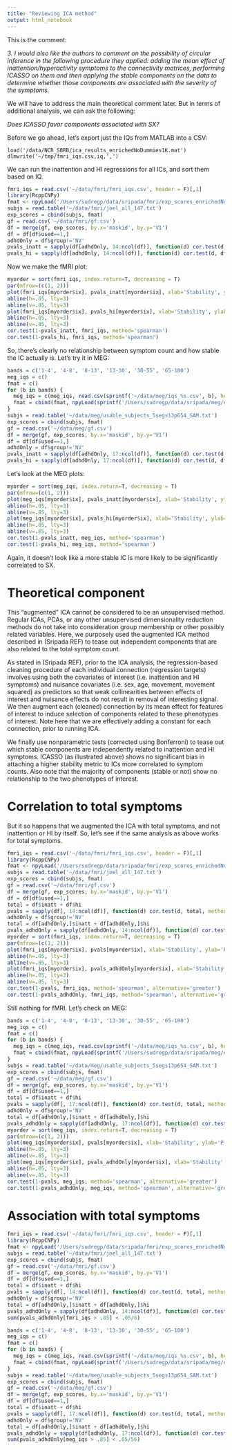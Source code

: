```yaml
---
title: "Reviewing ICA method"
output: html_notebook
---
```


This is the comment:

_3. I would also like the authors to comment on the possibility of circular inference in the following procedure they applied: adding the mean effect of inattention/hyperactivity symptoms to the connectivity matrices, performing ICASSO on them and then applying the stable components on the data to determine whether those components are associated with the severity of the symptoms._

We will have to address the main theoretical comment later. But in terms of additional analysis, we can ask the following:

*Does ICASSO favor components associated with SX?*

Before we go ahead, let's export just the IQs from MATLAB into a CSV:

```
load('/data/NCR_SBRB/ica_results_enrichedNoDummies1K.mat')
dlmwrite('~/tmp/fmri_iqs.csv,iq,',')
```

We can run the inattention and HI regressions for all ICs, and sort them based on IQ.

```r
fmri_iqs = read.csv('~/data/fmri/fmri_iqs.csv', header = F)[,1]
library(RcppCNPy)
fmat <- npyLoad('/Users/sudregp/data/sripada/fmri/exp_scores_enrichedNoDummies1K.npy')
subjs = read.table('~/data/fmri/joel_all_147.txt')
exp_scores = cbind(subjs, fmat)
gf = read.csv('~/data/fmri/gf.csv')
df = merge(gf, exp_scores, by.x='maskid', by.y='V1')
df = df[df$used==1,]
adhdOnly = df$group!='NV'
pvals_inatt = sapply(df[adhdOnly, 14:ncol(df)], function(d) cor.test(d, df[adhdOnly,]$inatt, method='spearman')$p.value)
pvals_hi = sapply(df[adhdOnly, 14:ncol(df)], function(d) cor.test(d, df[adhdOnly,]$hi, method='spearman')$p.value)
```

Now we make the fMRI plot:

```r
myorder = sort(fmri_iqs, index.return=T, decreasing = T)
par(mfrow=(c(1, 2)))
plot(fmri_iqs[myorder$ix], pvals_inatt[myorder$ix], xlab='Stability', ylab='P-value', main='Inattention')
abline(h=.05, lty=3)
abline(v=.85, lty=3)
plot(fmri_iqs[myorder$ix], pvals_hi[myorder$ix], xlab='Stability', ylab='P-value', main='HI')
abline(h=.05, lty=3)
abline(v=.85, lty=3)
cor.test(1-pvals_inatt, fmri_iqs, method='spearman')
cor.test(1-pvals_hi, fmri_iqs, method='spearman')
```

So, there's clearly no relationship between symptom count and how stable the IC actually is. Let's try it in MEG:

```r
bands = c('1-4', '4-8', '8-13', '13-30', '30-55', '65-100')
meg_iqs = c()
fmat = c()
for (b in bands) {
  meg_iqs = c(meg_iqs, read.csv(sprintf('~/data/meg/iqs_%s.csv', b), header = F)[,1])
  fmat = cbind(fmat, npyLoad(sprintf('/Users/sudregp/data/sripada/meg/exp_scores_%s_imcoh_enriched_1000perms_15ics.npy', b)))
}
subjs = read.table('~/data/meg/usable_subjects_5segs13p654_SAM.txt')
exp_scores = cbind(subjs, fmat)
gf = read.csv('~/data/meg/gf.csv')
df = merge(gf, exp_scores, by.x='maskid', by.y='V1')
df = df[df$used==1,]
adhdOnly = df$group!='NV'
pvals_inatt = sapply(df[adhdOnly, 17:ncol(df)], function(d) cor.test(d, df[adhdOnly,]$inatt, method='spearman')$p.value)
pvals_hi = sapply(df[adhdOnly, 17:ncol(df)], function(d) cor.test(d, df[adhdOnly,]$hi, method='spearman')$p.value)
```

Let's look at the MEG plots:

```r
myorder = sort(meg_iqs, index.return=T, decreasing = T)
par(mfrow=(c(1, 2)))
plot(meg_iqs[myorder$ix], pvals_inatt[myorder$ix], xlab='Stability', ylab='P-value', main='Inattention')
abline(h=.05, lty=3)
abline(v=.85, lty=3)
plot(meg_iqs[myorder$ix], pvals_hi[myorder$ix], xlab='Stability', ylab='P-value', main='HI')
abline(h=.05, lty=3)
abline(v=.85, lty=3)
cor.test(1-pvals_inatt, meg_iqs, method='spearman')
cor.test(1-pvals_hi, meg_iqs, method='spearman')
```

Again, it doesn't look like a more stable IC is more likely to be significantly correlated to SX.

# Theoretical component

This "augmented" ICA cannot be considered to be an unsupervised method. Regular ICAs, PCAs, or any other unsupervised dimensionality reduction methods do not take into consideration group membership or other possibly related variables. Here, we purposely used the augmented ICA method described in (Sripada REF) to tease out independent components that are also related to the total symptom count. 

As stated in (Sripada REF), prior to the ICA analysis, the regression-based cleaning procedure of each individual connection (regression targets) involves using both the covariates of interest (i.e. inattention and HI symptoms) and nuisance covariates (i.e. sex, age, movement, movement squared) as predictors so that weak collinearities between effects of interest and nuisance effects do not result in removal of interesting signal. We then augment each (cleaned) connection by its mean effect for features of interest to induce selection of components related to these phenotypes of interest. Note here that we are effectively adding a constant for each connection, prior to running ICA.

We finally use nonparametric tests (corrected using Bonferroni) to tease out which stable components are independently related to inattention and HI symptoms. ICASSO (as illustrated above) shows no significant bias in attaching a higher stability metric to ICs more correlated to symptom counts. Also note that the majority of components (stable or not) show no relationship to the two phenotypes of interest.

# Correlation to total symptoms

But it so happens that we augmented the ICA with total symptoms, and not inattention or HI by itself. So, let's see if the same analysis as above works for total symptoms.

```r
fmri_iqs = read.csv('~/data/fmri/fmri_iqs.csv', header = F)[,1]
library(RcppCNPy)
fmat <- npyLoad('/Users/sudregp/data/sripada/fmri/exp_scores_enrichedNoDummies1K.npy')
subjs = read.table('~/data/fmri/joel_all_147.txt')
exp_scores = cbind(subjs, fmat)
gf = read.csv('~/data/fmri/gf.csv')
df = merge(gf, exp_scores, by.x='maskid', by.y='V1')
df = df[df$used==1,]
total = df$inatt + df$hi
pvals = sapply(df[, 14:ncol(df)], function(d) cor.test(d, total, method='spearman')$p.value)
adhdOnly = df$group!='NV'
total = df[adhdOnly,]$inatt + df[adhdOnly,]$hi
pvals_adhdOnly = sapply(df[adhdOnly, 14:ncol(df)], function(d) cor.test(d, total, method='spearman')$p.value)
myorder = sort(fmri_iqs, index.return=T, decreasing = T)
par(mfrow=(c(1, 2)))
plot(fmri_iqs[myorder$ix], pvals[myorder$ix], xlab='Stability', ylab='P-value', main='Everyone')
abline(h=.05, lty=3)
abline(v=.85, lty=3)
plot(fmri_iqs[myorder$ix], pvals_adhdOnly[myorder$ix], xlab='Stability', ylab='P-value', main='ADHD Only')
abline(h=.05, lty=3)
abline(v=.85, lty=3)
cor.test(1-pvals, fmri_iqs, method='spearman', alternative='greater')
cor.test(1-pvals_adhdOnly, fmri_iqs, method='spearman', alternative='greater')
```


Still nothing for fMRI. Let's check on MEG:

```r
bands = c('1-4', '4-8', '8-13', '13-30', '30-55', '65-100')
meg_iqs = c()
fmat = c()
for (b in bands) {
  meg_iqs = c(meg_iqs, read.csv(sprintf('~/data/meg/iqs_%s.csv', b), header = F)[,1])
  fmat = cbind(fmat, npyLoad(sprintf('/Users/sudregp/data/sripada/meg/exp_scores_%s_imcoh_enriched_1000perms_15ics.npy', b)))
}
subjs = read.table('~/data/meg/usable_subjects_5segs13p654_SAM.txt')
exp_scores = cbind(subjs, fmat)
gf = read.csv('~/data/meg/gf.csv')
df = merge(gf, exp_scores, by.x='maskid', by.y='V1')
df = df[df$used==1,]
total = df$inatt + df$hi
pvals = sapply(df[, 17:ncol(df)], function(d) cor.test(d, total, method='spearman')$p.value)
adhdOnly = df$group!='NV'
total = df[adhdOnly,]$inatt + df[adhdOnly,]$hi
pvals_adhdOnly = sapply(df[adhdOnly, 17:ncol(df)], function(d) cor.test(d, total, method='spearman')$p.value)
myorder = sort(meg_iqs, index.return=T, decreasing = T)
par(mfrow=(c(1, 2)))
plot(meg_iqs[myorder$ix], pvals[myorder$ix], xlab='Stability', ylab='P-value', main='All')
abline(h=.05, lty=3)
abline(v=.85, lty=3)
plot(meg_iqs[myorder$ix], pvals_adhdOnly[myorder$ix], xlab='Stability', ylab='P-value', main='ADHD only')
abline(h=.05, lty=3)
abline(v=.85, lty=3)
cor.test(1-pvals, meg_iqs, method='spearman', alternative='greater')
cor.test(1-pvals_adhdOnly, meg_iqs, method='spearman', alternative='greater')
```

# Association with total symptoms

```r
fmri_iqs = read.csv('~/data/fmri/fmri_iqs.csv', header = F)[,1]
library(RcppCNPy)
fmat <- npyLoad('/Users/sudregp/data/sripada/fmri/exp_scores_enrichedNoDummies1K.npy')
subjs = read.table('~/data/fmri/joel_all_147.txt')
exp_scores = cbind(subjs, fmat)
gf = read.csv('~/data/fmri/gf.csv')
df = merge(gf, exp_scores, by.x='maskid', by.y='V1')
df = df[df$used==1,]
total = df$inatt + df$hi
pvals = sapply(df[, 14:ncol(df)], function(d) cor.test(d, total, method='spearman')$p.value)
adhdOnly = df$group!='NV'
total = df[adhdOnly,]$inatt + df[adhdOnly,]$hi
pvals_adhdOnly = sapply(df[adhdOnly, 14:ncol(df)], function(d) cor.test(d, total, method='spearman')$p.value)
sum(pvals_adhdOnly[fmri_iqs > .85] < .05/6)

bands = c('1-4', '4-8', '8-13', '13-30', '30-55', '65-100')
meg_iqs = c()
fmat = c()
for (b in bands) {
  meg_iqs = c(meg_iqs, read.csv(sprintf('~/data/meg/iqs_%s.csv', b), header = F)[,1])
  fmat = cbind(fmat, npyLoad(sprintf('/Users/sudregp/data/sripada/meg/exp_scores_%s_imcoh_enriched_1000perms_15ics.npy', b)))
}
subjs = read.table('~/data/meg/usable_subjects_5segs13p654_SAM.txt')
exp_scores = cbind(subjs, fmat)
gf = read.csv('~/data/meg/gf.csv')
df = merge(gf, exp_scores, by.x='maskid', by.y='V1')
df = df[df$used==1,]
total = df$inatt + df$hi
pvals = sapply(df[, 17:ncol(df)], function(d) cor.test(d, total, method='spearman')$p.value)
adhdOnly = df$group!='NV'
total = df[adhdOnly,]$inatt + df[adhdOnly,]$hi
pvals_adhdOnly = sapply(df[adhdOnly, 17:ncol(df)], function(d) cor.test(d, total, method='spearman')$p.value)
sum(pvals_adhdOnly[meg_iqs > .85] < .05/56)
```


